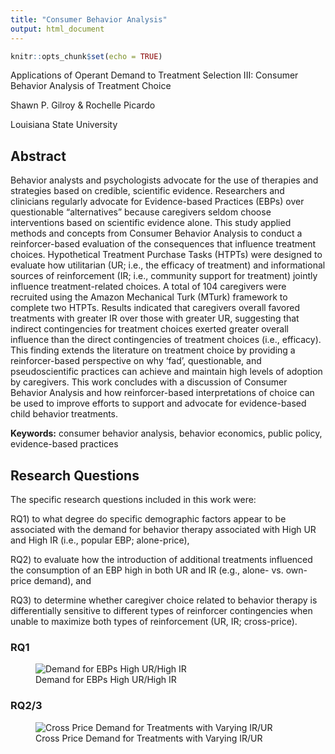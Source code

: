 ```yaml
---
title: "Consumer Behavior Analysis"
output: html_document
---
```


```r
knitr::opts_chunk$set(echo = TRUE)
```

Applications of Operant Demand to Treatment Selection III: Consumer Behavior Analysis of Treatment Choice

Shawn P. Gilroy & Rochelle Picardo

Louisiana State University

## Abstract

Behavior analysts and psychologists advocate for the use of therapies and strategies based on credible, scientific evidence. Researchers and clinicians regularly advocate for Evidence-based Practices (EBPs) over questionable "alternatives" because caregivers seldom choose interventions based on scientific evidence alone. This study applied methods and concepts from Consumer Behavior Analysis to conduct a reinforcer-based evaluation of the consequences that influence treatment choices. Hypothetical Treatment Purchase Tasks (HTPTs) were designed to evaluate how utilitarian (UR; i.e., the efficacy of treatment) and informational sources of reinforcement (IR; i.e., community support for treatment) jointly influence treatment-related choices. A total of 104 caregivers were recruited using the Amazon Mechanical Turk (MTurk) framework to complete two HTPTs. Results indicated that caregivers overall favored treatments with greater IR over those with greater UR, suggesting that indirect contingencies for treatment choices exerted greater overall influence than the direct contingencies of treatment choices (i.e., efficacy). This finding extends the literature on treatment choice by providing a reinforcer-based perspective on why 'fad', questionable, and pseudoscientific practices can achieve and maintain high levels of adoption by caregivers. This work concludes with a discussion of Consumer Behavior Analysis and how reinforcer-based interpretations of choice can be used to improve efforts to support and advocate for evidence-based child behavior treatments.

**Keywords:** consumer behavior analysis, behavior economics, public policy, evidence-based practices

## Research Questions

The specific research questions included in this work were:

RQ1) to what degree do specific demographic factors appear to be associated with the demand for behavior therapy associated with High UR and High IR (i.e., popular EBP; alone-price),

RQ2) to evaluate how the introduction of additional treatments influenced the consumption of an EBP high in both UR and IR (e.g., alone- vs. own-price demand), and

RQ3) to determine whether caregiver choice related to behavior therapy is differentially sensitive to different types of reinforcer contingencies when unable to maximize both types of reinforcement (UR, IR; cross-price).

### RQ1

![Demand for EBPs High UR/High IR](Figure%201.png "Demand for EBPs High UR/High IR")

### RQ2/3

![Cross Price Demand for Treatments with Varying IR/UR](Figure%202.png "Cross Price Demand for Treatments with Varying IR/UR")
